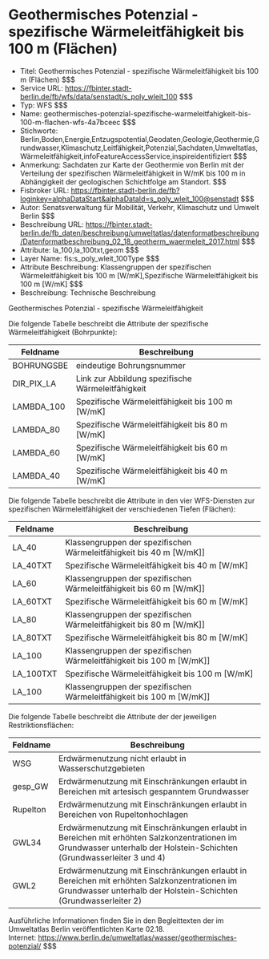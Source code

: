 # Geothermisches Potenzial -  spezifische Wärmeleitfähigkeit bis 100 m (Flächen)
- Titel: Geothermisches Potenzial -  spezifische Wärmeleitfähigkeit bis 100 m (Flächen) $$$
- Service URL: https://fbinter.stadt-berlin.de/fb/wfs/data/senstadt/s_poly_wleit_100 $$$
- Typ: WFS $$$
- Name: geothermisches-potenzial-spezifische-warmeleitfahigkeit-bis-100-m-flachen-wfs-4a7bceec $$$
- Stichworte: Berlin,Boden,Energie,Entzugspotential,Geodaten,Geologie,Geothermie,Grundwasser,Klimaschutz,Leitfähigkeit,Potenzial,Sachdaten,Umweltatlas,Wärmeleitfähigkeit,infoFeatureAccessService,inspireidentifiziert $$$
- Anmerkung: Sachdaten zur Karte der Geothermie von Berlin mit der Verteilung der spezifischen Wärmeleitfähigkeit in W/mK bis 100 m in Abhängigkeit der geologischen Schichtfolge am Standort. $$$
- Fisbroker URL: https://fbinter.stadt-berlin.de/fb?loginkey=alphaDataStart&alphaDataId=s_poly_wleit_100@senstadt $$$
- Autor: Senatsverwaltung für Mobilität, Verkehr, Klimaschutz und Umwelt Berlin $$$
- Beschreibung URL: https://fbinter.stadt-berlin.de/fb_daten/beschreibung/umweltatlas/datenformatbeschreibung/Datenformatbeschreibung_02_18_geotherm_waermeleit_2017.html $$$
- Attribute: la_100,la_100txt,geom $$$
- Layer Name: fis:s_poly_wleit_100Type $$$
- Attribute Beschreibung: Klassengruppen der spezifischen Wärmeleitfähigkeit bis 100 m [W/mK],Spezifische Wärmeleitfähigkeit bis 100 m [W/mK] $$$
- Beschreibung: Technische Beschreibung 

Geothermisches Potenzial - spezifische Wärmeleitfähigkeit

Die folgende Tabelle beschreibt die Attribute der spezifische Wärmeleitfähigkeit (Bohrpunkte):

| **Feldname** | **Beschreibung**                                  |
| ------------ | ------------------------------------------------- |
| BOHRUNGSBE   | eindeutige Bohrungsnummer                         |
| DIR\_PIX\_LA | Link zur Abbildung spezifische Wärmeleitfähigkeit |
| LAMBDA\_100  | Spezifische Wärmeleitfähigkeit bis 100 m \[W/mK\] |
| LAMBDA\_80   | Spezifische Wärmeleitfähigkeit bis 80 m \[W/mK\]  |
| LAMBDA\_60   | Spezifische Wärmeleitfähigkeit bis 60 m \[W/mK\]  |
| LAMBDA\_40   | Spezifische Wärmeleitfähigkeit bis 40 m \[W/mK\]  |

Die folgende Tabelle beschreibt die Attribute in den vier WFS-Diensten zur spezifischen Wärmeleitfähigkeit der verschiedenen Tiefen (Flächen):

| **Feldname** | **Beschreibung**                                                        |
| ------------ | ----------------------------------------------------------------------- |
| LA\_40       | Klassengruppen der spezifischen Wärmeleitfähigkeit bis 40 m \[W/mK\]\]  |
| LA\_40TXT    | Spezifische Wärmeleitfähigkeit bis 40 m \[W/mK\]                        |
| LA\_60       | Klassengruppen der spezifischen Wärmeleitfähigkeit bis 60 m \[W/mK\]\]  |
| LA\_60TXT    | Spezifische Wärmeleitfähigkeit bis 60 m \[W/mK\]                        |
| LA\_80       | Klassengruppen der spezifischen Wärmeleitfähigkeit bis 80 m \[W/mK\]\]  |
| LA\_80TXT    | Spezifische Wärmeleitfähigkeit bis 80 m \[W/mK\]                        |
| LA\_100      | Klassengruppen der spezifischen Wärmeleitfähigkeit bis 100 m \[W/mK\]\] |
| LA\_100TXT   | Spezifische Wärmeleitfähigkeit bis 100 m \[W/mK\]                       |
| LA\_100      | Klassengruppen der spezifischen Wärmeleitfähigkeit bis 100 m \[W/mK\]\] |

Die folgende Tabelle beschreibt die Attribute der der jeweiligen Restriktionsflächen:

| **Feldname** | **Beschreibung**                                                                                                                                                      |
| ------------ | --------------------------------------------------------------------------------------------------------------------------------------------------------------------- |
| WSG          | Erdwärmenutzung nicht erlaubt in Wasserschutzgebieten                                                                                                                 |
| gesp\_GW     | Erdwärmenutzung mit Einschränkungen erlaubt in Bereichen mit artesisch gespanntem Grundwasser                                                                         |
| Rupelton     | Erdwärmenutzung mit Einschränkungen erlaubt in Bereichen von Rupeltonhochlagen                                                                                        |
| GWL34        | Erdwärmenutzung mit Einschränkungen erlaubt in Bereichen mit erhöhten Salzkonzentrationen im Grundwasser unterhalb der Holstein-Schichten (Grundwasserleiter 3 und 4) |
| GWL2         | Erdwärmenutzung mit Einschränkungen erlaubt in Bereichen mit erhöhten Salzkonzentrationen im Grundwasser unterhalb der Holstein-Schichten (Grundwasserleiter 2)       |

Ausführliche Informationen finden Sie in den Begleittexten der im Umweltatlas Berlin veröffentlichten Karte 02.18.  
Internet: https://www.berlin.de/umweltatlas/wasser/geothermisches-potenzial/ $$$
